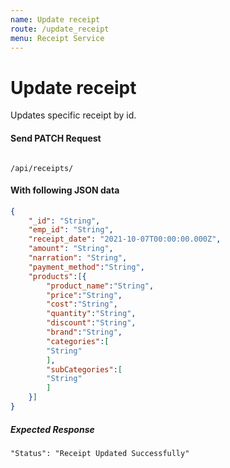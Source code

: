 ```yaml
---
name: Update receipt
route: /update_receipt
menu: Receipt Service
---
```

# Update receipt 
Updates specific receipt by id.

#### Send PATCH Request 
<Code>
/api/receipts/
</Code>

#### With following JSON data
```json
{
    "_id": "String",
    "emp_id": "String",
    "receipt_date": "2021-10-07T00:00:00.000Z",
    "amount": "String",
    "narration": "String",
    "payment_method":"String",
    "products":[{
        "product_name":"String",
        "price":"String",
        "cost":"String",
        "quantity":"String",
        "discount":"String",
        "brand":"String",
        "categories":[
        "String"
        ],
        "subCategories":[
        "String"
        ]
    }]
}
```

##### Expected Response
```
"Status": "Receipt Updated Successfully"
```
